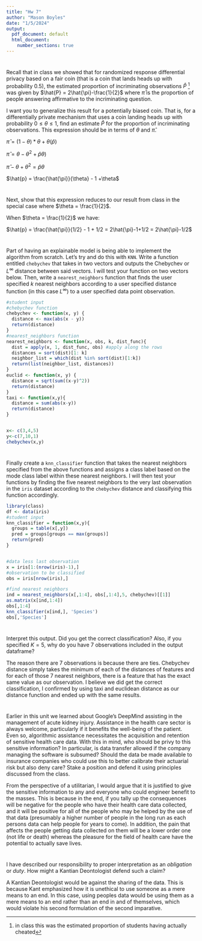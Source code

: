 ```yaml
---
title: "Hw 7"
author: "Mason Boyles"
date: "1/5/2024"
output:
  pdf_document: default
  html_document:
    number_sections: true
---
```


# 
Recall that in class we showed that for randomized response differential privacy based on a fair coin (that is a coin that lands heads up with probability $0.5$), the estimated proportion of incriminating observations $\hat{P}$ ^[in class this was the estimated proportion of students having actually cheated] was given by $\hat{P} = 2\hat{\pi}-\frac{1}{2}$ where $\hat{\pi}$ is the proportion of people answering affirmative to the incriminating question.  

I want you to generalize this result for a potentially biased coin.  That is, for a differentially private mechanism that uses a coin landing heads up with probability $0 \leq \theta \leq 1$, find an estimate $\hat{P}$ for the proportion of incriminating observations.  This expression should be in terms of $\theta$ and $\hat{\pi}$.  

$\hat{\pi} = (1-\theta)*\theta+\theta(\hat{p})$

$\hat{\pi} = \theta-\theta^2+\hat{p}\theta)$

$\hat{\pi} - \theta + \theta^2 = \hat{p}\theta$

$\hat{p} = \frac{\hat{\pi}}{\theta} - 1 +\theta$

#
Next, show that this expression reduces to our result from class in the special case where $\theta = \frac{1}{2}$.

When $\theta = \frac{1}{2}$ we have:

$\hat{p} = \frac{\hat{\pi}}{1/2} - 1 + 1/2 = 2\hat{\pi}-1+1/2 = 2\hat{\pi}-1/2$


#
Part of having an explainable model is being able to implement the algorithm from scratch.  Let's try and do this with `KNN`.  Write a function entitled `chebychev` that takes in two vectors and outputs the Chebychev or $L^\infty$ distance between said vectors.  I will test your function on two vectors below.  Then, write a `nearest_neighbors` function that finds the user specified $k$ nearest neighbors according to a user specified distance function (in this case $L^\infty$) to a user specified data point observation.  

```r
#student input
#chebychev function
chebychev <- function(x, y) {
  distance <- max(abs(x - y))
  return(distance)
}
#nearest_neighbors function
nearest_neighbors <- function(x, obs, k, dist_func){
  dist = apply(x, 1, dist_func, obs) #apply along the rows
  distances = sort(dist)[1: k]
  neighbor_list = which(dist %in% sort(dist)[1:k])
  return(list(neighbor_list, distances))
}
euclid <- function(x, y) {
  distance = sqrt(sum((x-y)^2))
  return(distance)
}
taxi <- function(x,y){
  distance = sum(abs(x-y))
  return(distance)
}


x<- c(3,4,5)
y<-c(7,10,1)
chebychev(x,y)

```

#
Finally create a `knn_classifier` function that takes the nearest neighbors specified from the above functions and assigns a class label based on the mode class label within these nearest neighbors.  I will then test your functions by finding the five nearest neighbors to the very last observation in the `iris` dataset according to the `chebychev` distance and classifying this function accordingly.  

```r
library(class)
df <- data(iris) 
#student input
knn_classifier = function(x,y){
  groups = table(x[,y])
  pred = groups[groups == max(groups)]
  return(pred)
}


#data less last observation
x = iris[1:(nrow(iris)-1),]
#observation to be classified
obs = iris[nrow(iris),]

#find nearest neighbors
ind = nearest_neighbors(x[,1:4], obs[,1:4],5, chebychev)[[1]]
as.matrix(x[ind,1:4])
obs[,1:4]
knn_classifier(x[ind,], 'Species')
obs[,'Species']

```

# 
Interpret this output.  Did you get the correct classification?  Also, if you specified $K=5$, why do you have $7$ observations included in the output dataframe?

The reason there are 7 observations is because there are ties. Chebychev distance simply takes the minimum of each of the distances of features and for each of those 7 nearest neighbors, there is a feature that has the exact same value as our observation. I believe we did get the correct classification, I confirmed by using taxi and euclidean distance as our distance function and ended up with the same results.


#
Earlier in this unit we learned about Google's DeepMind assisting in the management of acute kidney injury.  Assistance in the health care sector is always welcome, particularly if it benefits the well-being of the patient.  Even so, algorithmic assistance necessitates the acquisition and retention of sensitive health care data.  With this in mind, who should be privy to this sensitive information?  In particular, is data transfer allowed if the company managing the software is subsumed?  Should the data be made available to insurance companies who could use this to better calibrate their actuarial risk but also deny care?  Stake a position and defend it using principles discussed from the class.  

From the perspective of a utilitarian, I would argue that it is justified to give the sensitive information to any and everyone who could engineer benefit to the masses. This is because in the end, if you tally up the consequences will be negative for the people who have their health care data collected, and it will be positive for all of the people who may be helped by the use of that data (presumably a higher number of people in the long run as each persons data can help people for years to come). In addition, the pain that affects the people getting data collected on them will be a lower order one (not life or death) whereas the pleasure for the field of health care have the potential to actually save lives.

#
I have described our responsibility to proper interpretation as an *obligation* or *duty*.  How might a Kantian Deontologist defend such a claim?  

A Kantian Deontologist would be against the sharing of the data. This is because Kant emphasized how it is unethical to use someone as a mere means to an end. In this case, using peoples data would be using them as a mere means to an end rather than an end in and of themselves, which would violate his second formulation of the second imparative.


